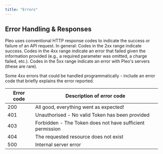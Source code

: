 ```yaml
---
title: "Errors"
---
```


<Warning />

## Error Handling & Responses

Pleo uses conventional HTTP response codes to indicate the success or failure of an API request. In general: Codes in the 2xx range indicate success. Codes in the 4xx range indicate an error that failed given the information provided (e.g., a required parameter was omitted, a charge failed, etc.). Codes in the 5xx range indicate an error with Pleo's servers (these are rare).

Some 4xx errors that could be handled programmatically - include an error code that briefly explains the error reported.

| Error code | Description of error code                                 |
| ---------- | --------------------------------------------------------- |
| 200        | All good, everything went as expected!                    |
| 401        | Unauthorised - No valid Token has been provided           |
| 403        | Forbidden - The Token does not have sufficient permission |
| 404        | The requested resource does not exist                     |
| 500        | Internal server error                                     |
